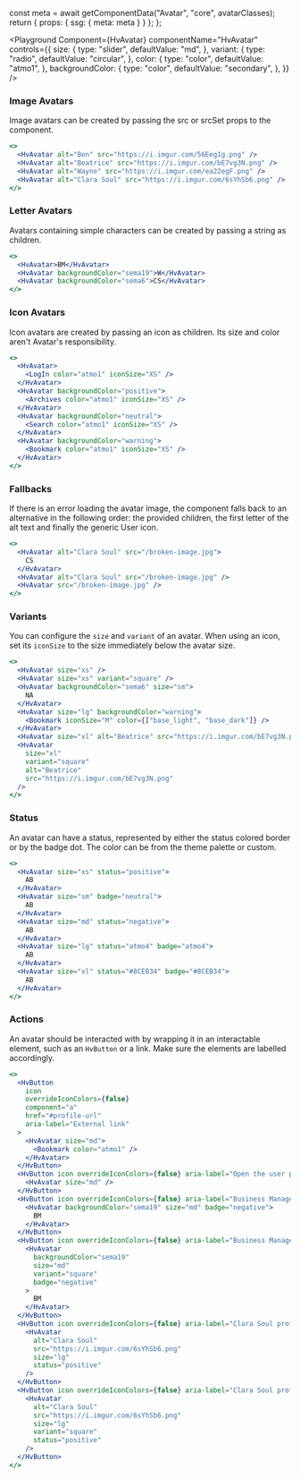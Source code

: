 



  const meta = await getComponentData("Avatar", "core", avatarClasses);
  return { props: { ssg: { meta: meta } } };
};

<Description />

<Page>

<Playground
  Component={HvAvatar}
  componentName="HvAvatar"
  controls={{
    size: {
      type: "slider",
      defaultValue: "md",
    },
    variant: {
      type: "radio",
      defaultValue: "circular",
    },
    color: {
      type: "color",
      defaultValue: "atmo1",
    },
    backgroundColor: {
      type: "color",
      defaultValue: "secondary",
    },
  }}
/>

### Image Avatars

Image avatars can be created by passing the src or srcSet props to the component.

```jsx live
<>
  <HvAvatar alt="Ben" src="https://i.imgur.com/56Eeg1g.png" />
  <HvAvatar alt="Beatrice" src="https://i.imgur.com/bE7vg3N.png" />
  <HvAvatar alt="Wayne" src="https://i.imgur.com/ea22egF.png" />
  <HvAvatar alt="Clara Soul" src="https://i.imgur.com/6sYhSb6.png" />
</>
```

### Letter Avatars

Avatars containing simple characters can be created by passing a string as children.

```jsx live
<>
  <HvAvatar>BM</HvAvatar>
  <HvAvatar backgroundColor="sema19">W</HvAvatar>
  <HvAvatar backgroundColor="sema6">CS</HvAvatar>
</>
```

### Icon Avatars

Icon avatars are created by passing an icon as children. Its size and color aren't Avatar's responsibility.

```jsx live
<>
  <HvAvatar>
    <LogIn color="atmo1" iconSize="XS" />
  </HvAvatar>
  <HvAvatar backgroundColor="positive">
    <Archives color="atmo1" iconSize="XS" />
  </HvAvatar>
  <HvAvatar backgroundColor="neutral">
    <Search color="atmo1" iconSize="XS" />
  </HvAvatar>
  <HvAvatar backgroundColor="warning">
    <Bookmark color="atmo1" iconSize="XS" />
  </HvAvatar>
</>
```

### Fallbacks

If there is an error loading the avatar image, the component falls back to an alternative in the following order: the provided children, the first letter of the alt text and finally the generic User icon.

```jsx live
<>
  <HvAvatar alt="Clara Soul" src="/broken-image.jpg">
    CS
  </HvAvatar>
  <HvAvatar alt="Clara Soul" src="/broken-image.jpg" />
  <HvAvatar src="/broken-image.jpg" />
</>
```

### Variants

You can configure the `size` and `variant` of an avatar. When using an icon, set its `iconSize` to the size immediately below the avatar size.

```jsx live
<>
  <HvAvatar size="xs" />
  <HvAvatar size="xs" variant="square" />
  <HvAvatar backgroundColor="sema6" size="sm">
    NA
  </HvAvatar>
  <HvAvatar size="lg" backgroundColor="warning">
    <Bookmark iconSize="M" color={["base_light", "base_dark"]} />
  </HvAvatar>
  <HvAvatar size="xl" alt="Beatrice" src="https://i.imgur.com/bE7vg3N.png" />
  <HvAvatar
    size="xl"
    variant="square"
    alt="Beatrice"
    src="https://i.imgur.com/bE7vg3N.png"
  />
</>
```

### Status

An avatar can have a status, represented by either the status colored border or by the badge dot. The color can be from the theme palette or custom.

```jsx live
<>
  <HvAvatar size="xs" status="positive">
    AB
  </HvAvatar>
  <HvAvatar size="sm" badge="neutral">
    AB
  </HvAvatar>
  <HvAvatar size="md" status="negative">
    AB
  </HvAvatar>
  <HvAvatar size="lg" status="atmo4" badge="atmo4">
    AB
  </HvAvatar>
  <HvAvatar size="xl" status="#8CEB34" badge="#8CEB34">
    AB
  </HvAvatar>
</>
```

### Actions

An avatar should be interacted with by wrapping it in an interactable element, such as an `HvButton` or a link. Make sure the elements are labelled accordingly.

```jsx live
<>
  <HvButton
    icon
    overrideIconColors={false}
    component="a"
    href="#profile-url"
    aria-label="External link"
  >
    <HvAvatar size="md">
      <Bookmark color="atmo1" />
    </HvAvatar>
  </HvButton>
  <HvButton icon overrideIconColors={false} aria-label="Open the user profile">
    <HvAvatar size="md" />
  </HvButton>
  <HvButton icon overrideIconColors={false} aria-label="Business Manager">
    <HvAvatar backgroundColor="sema19" size="md" badge="negative">
      BM
    </HvAvatar>
  </HvButton>
  <HvButton icon overrideIconColors={false} aria-label="Business Manager">
    <HvAvatar
      backgroundColor="sema19"
      size="md"
      variant="square"
      badge="negative"
    >
      BM
    </HvAvatar>
  </HvButton>
  <HvButton icon overrideIconColors={false} aria-label="Clara Soul profile">
    <HvAvatar
      alt="Clara Soul"
      src="https://i.imgur.com/6sYhSb6.png"
      size="lg"
      status="positive"
    />
  </HvButton>
  <HvButton icon overrideIconColors={false} aria-label="Clara Soul profile">
    <HvAvatar
      alt="Clara Soul"
      src="https://i.imgur.com/6sYhSb6.png"
      size="lg"
      variant="square"
      status="positive"
    />
  </HvButton>
</>
```

</Page>
